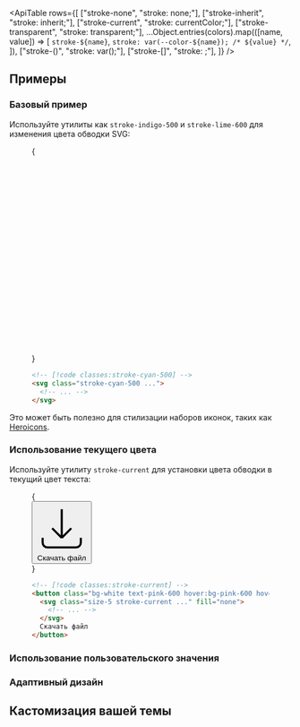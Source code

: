 

<ApiTable
  rows={[
    ["stroke-none", "stroke: none;"],
    ["stroke-inherit", "stroke: inherit;"],
    ["stroke-current", "stroke: currentColor;"],
    ["stroke-transparent", "stroke: transparent;"],
    ...Object.entries(colors).map(([name, value]) => [
      `stroke-${name}`,
      `stroke: var(--color-${name}); /* ${value} */`,
    ]),
    ["stroke-(<custom-property>)", "stroke: var(<custom-property>);"],
    ["stroke-[<color>]", "stroke: <color>;"],
  ]}
/>

## Примеры

### Базовый пример

Используйте утилиты как `stroke-indigo-500` и `stroke-lime-600` для изменения цвета обводки SVG:

<Figure>

<Example>
  {
    <div className="flex items-center justify-center">
      <svg className="h-10 stroke-cyan-500" viewBox="0 0 48 40" fill="none">
        <path
          d="M1 13C1 10.2386 3.23858 8 6 8H13.4914C14.3844 8 15.1691 7.40805 15.4144 6.54944L16.5856 2.45056C16.8309 1.59196 17.6156 1 18.5086 1H29.4914C30.3844 1 31.1691 1.59195 31.4144 2.45056L32.5856 6.54944C32.8309 7.40804 33.6156 8 34.5086 8H42C44.7614 8 47 10.2386 47 13V34C47 36.7614 44.7614 39 42 39H6C3.23858 39 1 36.7614 1 34V13Z"
          strokeWidth="2"
        />
        <circle cx="24" cy="23" r="9" strokeWidth="2" />
      </svg>
    </div>
  }
</Example>

```html
<!-- [!code classes:stroke-cyan-500] -->
<svg class="stroke-cyan-500 ...">
  <!-- ... -->
</svg>
```

</Figure>

Это может быть полезно для стилизации наборов иконок, таких как [Heroicons](https://heroicons.com).

### Использование текущего цвета

Используйте утилиту `stroke-current` для установки цвета обводки в текущий цвет текста:

<Figure hint="Наведите курсор на кнопку, чтобы увидеть изменение цвета обводки">

<Example>
  {
    <div className="flex items-center justify-center">
      <button className="inline-flex gap-2 rounded-md border border-pink-100 bg-white px-3 py-2 text-sm font-semibold text-pink-600 shadow-sm transition-colors duration-150 hover:border-pink-600 hover:bg-pink-600 hover:text-white dark:border-transparent">
        <svg fill="none" viewBox="0 0 24 24" strokeWidth={1.5} stroke="currentColor" className="size-5 stroke-current">
          <path
            strokeLinecap="round"
            strokeLinejoin="round"
            d="M3 16.5v2.25A2.25 2.25 0 0 0 5.25 21h13.5A2.25 2.25 0 0 0 21 18.75V16.5M16.5 12 12 16.5m0 0L7.5 12m4.5 4.5V3"
          />
        </svg>
        Скачать файл
      </button>
    </div>
  }
</Example>

```html
<!-- [!code classes:stroke-current] -->
<button class="bg-white text-pink-600 hover:bg-pink-600 hover:text-white ...">
  <svg class="size-5 stroke-current ..." fill="none">
    <!-- ... -->
  </svg>
  Скачать файл
</button>
```

</Figure>

### Использование пользовательского значения

<UsingACustomValue element="svg" utility="stroke" name="stroke color" value="#243c5a" variable="stroke-color" />

### Адаптивный дизайн

<ResponsiveDesign element="svg" property="stroke" defaultClass="stroke-cyan-500" featuredClass="stroke-cyan-700" />

## Кастомизация вашей темы

<CustomizingYourThemeColors element="svg" utility="stroke" />
